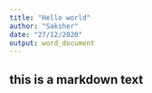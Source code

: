 ```yaml
---
title: "Hello world"
author: "Saksher"
date: "27/12/2020"
output: word_document
---
```

## this is a markdown text
